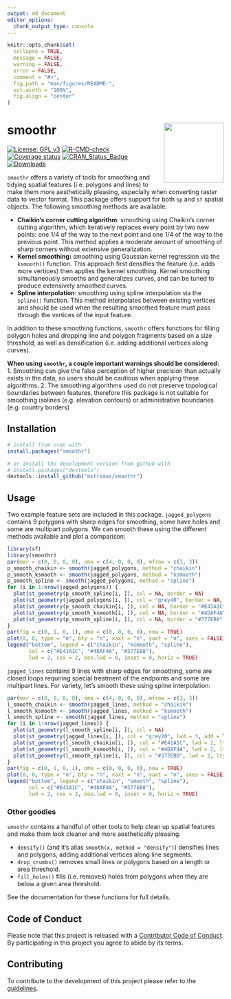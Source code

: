 ```yaml
---
output: md_document
editor_options: 
  chunk_output_type: console
---
```


<!-- README.md is generated from README.Rmd. Please edit that file --> 

```r
knitr::opts_chunk$set(
  collapse = TRUE,
  message = FALSE,
  warning = FALSE,
  error = FALSE,
  comment = "#>",
  fig.path = "man/figures/README-",
  out.width = "100%",
  fig.align = "center"
)
```

# smoothr <img src='man/figures/logo.png' align="right" height="139" />

<!-- badges: start -->
[![License: GPL v3](https://img.shields.io/badge/License-GPL%20v3-blue.svg)](http://www.gnu.org/licenses/gpl-3.0)
[![R-CMD-check](https://github.com/mstrimas/smoothr/workflows/R-CMD-check/badge.svg)](https://github.com/mstrimas/smoothr/actions)
[![Coverage status](https://codecov.io/gh/mstrimas/smoothr/branch/main/graph/badge.svg)](https://codecov.io/github/mstrimas/smoothr?branch=main)
[![CRAN\_Status\_Badge](http://www.r-pkg.org/badges/version/smoothr)](https://cran.r-project.org/package=smoothr)
[![Downloads](http://cranlogs.r-pkg.org/badges/grand-total/smoothr?color=brightgreen)](http://www.r-pkg.org/pkg/smoothr)
<!-- badges: end -->

`smoothr` offers a variety of tools for smoothing and tidying spatial features (i.e. polygons and lines) to make them more aesthetically pleasing, especially when converting raster data to vector format. This package offers support for both `sp` and `sf` spatial objects. The following smoothing methods are available:

- **Chaikin's corner cutting algorithm**: smoothing using Chaikin's corner cutting algorithm, which iteratively replaces every point by two new points: one 1/4 of the way to the next point and one 1/4 of the way to the previous point. This method applies a moderate amount of smoothing of sharp corners without extensive generalization.
- **Kernel smoothing:** smoothing using Gaussian kernel regression via the `ksmooth()` function. This approach first densifies the feature (i.e. adds more vertices) then applies the kernel smoothing. Kernel smoothing simultaneously smooths and generalizes curves, and can be tuned to produce extensively smoothed curves.
- **Spline interpolation**: smoothing using spline interpolation via the `spline()` function. This method interpolates between existing vertices and should be used when the resulting smoothed feature must pass through the vertices of the input feature.

In addition to these smoothing functions, `smoothr` offers functions for filling polygon holes and dropping line and polygon fragments based on a size threshold, as well as densification (i.e. adding additional vertices along curves). 

**When using `smoothr`, a couple important warnings should be considered:**
1. Smoothing can give the false perception of higher precision than actually exists in the data, so users should be cautious when applying these algorithms.
2. The smoothing algorithms used do not preserve topological boundaries between features, therefore this package is not suitable for smoothing isolines (e.g. elevation contours) or administrative boundaries (e.g. country borders)

## Installation

```r
# install from cran with
install.packages("smoothr")

# or install the development version from github with
# install.packages("devtools")
devtools::install_github("mstrimas/smoothr")
```

## Usage

Two example feature sets are included in this package. `jagged_polygons` contains 9 polygons with sharp edges for smoothing, some have holes and some are multipart polygons. We can smooth these using the different methods available and plot a comparison:

```r
library(sf)
library(smoothr)
par(mar = c(0, 0, 0, 0), oma = c(4, 0, 0, 0), mfrow = c(3, 3))
p_smooth_chaikin <- smooth(jagged_polygons, method = "chaikin")
p_smooth_ksmooth <- smooth(jagged_polygons, method = "ksmooth")
p_smooth_spline <- smooth(jagged_polygons, method = "spline")
for (i in 1:nrow(jagged_polygons)) {
  plot(st_geometry(p_smooth_spline[i, ]), col = NA, border = NA)
  plot(st_geometry(jagged_polygons[i, ]), col = "grey40", border = NA, add = TRUE)
  plot(st_geometry(p_smooth_chaikin[i, ]), col = NA, border = "#E41A1C", lwd = 2, add = TRUE)
  plot(st_geometry(p_smooth_ksmooth[i, ]), col = NA, border = "#4DAF4A", lwd = 2, add = TRUE)
  plot(st_geometry(p_smooth_spline[i, ]), col = NA, border = "#377EB8", lwd = 2, add = TRUE)
}
par(fig = c(0, 1, 0, 1), oma = c(0, 0, 0, 0), new = TRUE)
plot(0, 0, type = "n", bty = "n", xaxt = "n", yaxt = "n", axes = FALSE)
legend("bottom", legend = c("chaikin", "ksmooth", "spline"),
       col = c("#E41A1C", "#4DAF4A", "#377EB8"),
       lwd = 2, cex = 2, box.lwd = 0, inset = 0, horiz = TRUE)
```

`jagged_lines` contains 9 lines with sharp edges for smoothing, some are closed loops requiring special treatment of the endpoints and some are multipart lines. For variety, let's smooth these using spline interpolation:

```r
par(mar = c(0, 0, 0, 0), oma = c(4, 0, 0, 0), mfrow = c(3, 3))
l_smooth_chaikin <- smooth(jagged_lines, method = "chaikin")
l_smooth_ksmooth <- smooth(jagged_lines, method = "ksmooth")
l_smooth_spline <- smooth(jagged_lines, method = "spline")
for (i in 1:nrow(jagged_lines)) {
  plot(st_geometry(l_smooth_spline[i, ]), col = NA)
  plot(st_geometry(jagged_lines[i, ]), col = "grey20", lwd = 3, add = TRUE)
  plot(st_geometry(l_smooth_chaikin[i, ]), col = "#E41A1C", lwd = 2, lty = 2, add = TRUE)
  plot(st_geometry(l_smooth_ksmooth[i, ]), col = "#4DAF4A", lwd = 2, lty = 2, add = TRUE)
  plot(st_geometry(l_smooth_spline[i, ]), col = "#377EB8", lwd = 2, lty = 2, add = TRUE)
}
par(fig = c(0, 1, 0, 1), oma = c(0, 0, 0, 0), new = TRUE)
plot(0, 0, type = "n", bty = "n", xaxt = "n", yaxt = "n", axes = FALSE)
legend("bottom", legend = c("chaikin", "smooth", "spline"),
       col = c("#E41A1C", "#4DAF4A", "#377EB8"),
       lwd = 2, cex = 2, box.lwd = 0, inset = 0, horiz = TRUE)
```

### Other goodies

`smoothr` contains a handful of other tools to help clean up spatial features and make them look cleaner and more aesthetically pleasing. 

- `densify()` (and it's alias `smooth(x, method = "densify")`) densifies lines and polygons, adding additional vertices along line segments.
- `drop_crumbs()` removes small lines or polygons based on a length or area threshold.
- `fill_holes()` fills (i.e. removes) holes from polygons when they are below a given area threshold.

See the documentation for these functions for full details.

## Code of Conduct

Please note that this project is released with a [Contributor Code of Conduct](CODE_OF_CONDUCT.md). By participating in this project you agree to abide by its terms.

## Contributing

To contribute to the development of this project please refer to the [guidelines](CONTRIBUTING.md).
